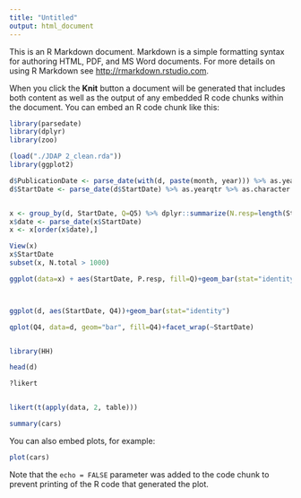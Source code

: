 ```yaml
---
title: "Untitled"
output: html_document
---
```


This is an R Markdown document. Markdown is a simple formatting syntax for authoring HTML, PDF, and MS Word documents. For more details on using R Markdown see <http://rmarkdown.rstudio.com>.

When you click the **Knit** button a document will be generated that includes both content as well as the output of any embedded R code chunks within the document. You can embed an R code chunk like this:

```r

library(parsedate)
library(dplyr)
library(zoo)

(load("./JDAP 2_clean.rda"))
library(ggplot2)

d$PublicationDate <- parse_date(with(d, paste(month, year))) %>% as.yearqtr %>% as.character # as.yearqtr # as.yearmon
d$StartDate <- parse_date(d$StartDate) %>% as.yearqtr %>% as.character


x <- group_by(d, StartDate, Q=Q5) %>% dplyr::summarize(N.resp=length(StartDate)) %>% dplyr::mutate(N.total=sum(N.resp), P.resp=N.resp/N.total)
x$date <- parse_date(x$StartDate)
x <- x[order(x$date),]

View(x)
x$StartDate
subset(x, N.total > 1000)

ggplot(data=x) + aes(StartDate, P.resp, fill=Q)+geom_bar(stat="identity") #, order=Response, , fill=Q4



ggplot(d, aes(StartDate, Q4))+geom_bar(stat="identity")

qplot(Q4, data=d, geom="bar", fill=Q4)+facet_wrap(~StartDate)


library(HH)

head(d)

?likert


likert(t(apply(data, 2, table)))

summary(cars)
```

You can also embed plots, for example:

```r
plot(cars)
```

Note that the `echo = FALSE` parameter was added to the code chunk to prevent printing of the R code that generated the plot.
